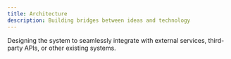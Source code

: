 ```yaml
---
title: Architecture
description: Building bridges between ideas and technology
---
```


Designing the system to seamlessly integrate with external services,
third-party APIs, or other existing systems.
